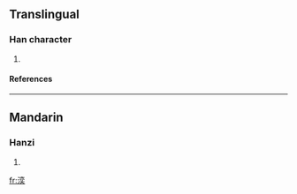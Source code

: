 ==Translingual==
===Han character===
{{Han char|rn=85|rad=水|as=09|sn=12|four=|canj=水卜金大 (EYCK), X水卜金大 (XEYCK)}}
# {{defn|Han|sort=水09}}
====References====
{{Han ref|kx=0637.120|dkj=17843|dj=1044.100|hdz=31684.020|uh=6E59|ud=28249}}

----
==Mandarin==
===Hanzi===
{{cmn-hanzi|pin=[[yì]] ([[yi4]])|wg=i<sup>4</sup>}}
# {{defn|Mandarin}}

[[fr:湙]]